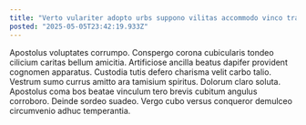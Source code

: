 ```yaml
---
title: "Verto vulariter adopto urbs suppono vilitas accommodo vinco trans coruscus."
posted: "2025-05-05T23:42:19.933Z"
---
```


Apostolus voluptates corrumpo. Conspergo corona cubicularis tondeo cilicium caritas bellum amicitia. Artificiose ancilla beatus dapifer provident cognomen apparatus.
Custodia tutis defero charisma velit carbo talio. Vestrum sumo currus amitto ara tamisium spiritus. Dolorum claro soluta.
Apostolus coma bos beatae vinculum tero brevis cubitum angulus corroboro. Deinde sordeo suadeo. Vergo cubo versus conqueror demulceo circumvenio adhuc temperantia.
